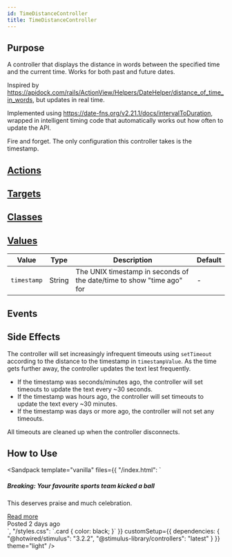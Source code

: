 ```yaml
---
id: TimeDistanceController
title: TimeDistanceController
---
```




## Purpose

A controller that displays the distance in words between the specified time and the current time. Works for both past and future dates.

Inspired by https://apidock.com/rails/ActionView/Helpers/DateHelper/distance_of_time_in_words, but updates in real time.

Implemented using https://date-fns.org/v2.21.1/docs/intervalToDuration, wrapped in intelligent timing code that automatically works out how often to update the API.

Fire and forget. The only configuration this controller takes is the timestamp.

## [Actions](https://stimulus.hotwire.dev/reference/actions)
<NoActions/>


## [Targets](https://stimulus.hotwire.dev/reference/targets)
<NoTargets/>


## [Classes](https://stimulus.hotwire.dev/reference/classes)
<NoClasses/>


## [Values](https://stimulus.hotwire.dev/reference/values)

| Value       | Type   | Description                                                           | Default |
|-------------|--------|-----------------------------------------------------------------------|---------|
| `timestamp` | String | The UNIX timestamp in seconds of the date/time to show "time ago" for | -       |

## Events
<NoEvents/>

## Side Effects

The controller will set increasingly infrequent timeouts using `setTimeout` according to the distance to the timestamp in `timestampValue`. As the time gets further away, the controller updates the text lest frequently.

- If the timestamp was seconds/minutes ago, the controller will set timeouts to update the text every ~30 seconds.
- If the timestamp was hours ago, the controller will set timeouts to update the text every ~30 minutes.
- If the timestamp was days or more ago, the controller will not set any timeouts.

All timeouts are cleaned up when the controller disconnects.

## How to Use

<Sandpack
  template="vanilla"
  files={{
    "/index.html": `<div class="container p-4 text-center">
  <div class="card text-center">
    <div class="card-body">
      <h5 class="card-title">
        Breaking: Your favourite sports team kicked a ball
      </h5>
      <p class="card-text">
        This deserves praise and much celebration.
      </p>
      <a href="#" class="btn btn-primary">Read more</a>
    </div>
    <div class="card-footer text-muted">
      Posted
      <span
        data-controller="time-distance"
        data-time-distance-timestamp-value="1619382778"
      >2 days ago</span>
    </div>
  </div>
</div>`,
    "/styles.css": `.card {
  color: black;
}`
  }}
  customSetup={{
    dependencies: {
      "@hotwired/stimulus": "3.2.2",
      "@stimulus-library/controllers": "latest"
    }
  }}
  theme="light"
/>


